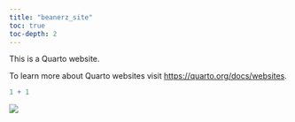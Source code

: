 ```yaml
---
title: "beanerz_site"
toc: true
toc-depth: 2
---
```


This is a Quarto website.

To learn more about Quarto websites visit <https://quarto.org/docs/websites>.

```r
1 + 1
```

![](docs/images/olive_b.jpeg)